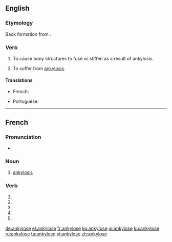 {{also|ankylosé}}
==English==

===Etymology===
Back formation from {{m|en|ankylosis}}.

===Verb===
{{en-verb|ankylos}}

# {{context|transitive|pathology|lang=en}} To cause bony structures to fuse or stiffen as a result of ankylosis.
# {{context|intransitive|pathology|lang=en}} To suffer from [[ankylosis]].

====Translations====
{{trans-top|to cause bony structures to fuse or stiffen as a result of ankylosis}}
* French: {{t+|fr|ankyloser}}
{{trans-mid}}
* Portuguese: {{t+|pt|anquilosar}}
{{trans-bottom}}

----

==French==

===Pronunciation===
* {{homophones|ankylosent|ankyloses|lang=fr}}

===Noun===
{{fr-noun|f}}

# {{cx|pathology|lang=fr}} [[ankylosis]]

===Verb===
{{fr-verb form}}

# {{conjugation of|ankyloser||1|s|pres|ind|lang=fr}}
# {{conjugation of|ankyloser||3|s|pres|ind|lang=fr}}
# {{conjugation of|ankyloser||1|s|pres|sub|lang=fr}}
# {{conjugation of|ankyloser||3|s|pres|sub|lang=fr}}
# {{conjugation of|ankyloser||2|s|imp|lang=fr}}

[[de:ankylose]]
[[el:ankylose]]
[[fr:ankylose]]
[[ko:ankylose]]
[[io:ankylose]]
[[ku:ankylose]]
[[ru:ankylose]]
[[ta:ankylose]]
[[vi:ankylose]]
[[zh:ankylose]]